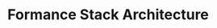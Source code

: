 ---
title: Formance Stack Architecture
description: Learn how the Formance Stack is architected and how its components work together to provide a reliable and highly modular platform.
---